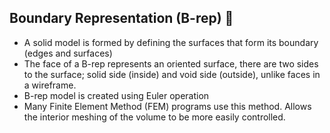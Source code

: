 ## Boundary Representation (B-rep) 🧊

- A solid model is formed by defining the surfaces that form its boundary (edges and surfaces)
- The face of a B-rep represents an oriented surface, there are two sides to the surface; solid side (inside) and void side (outside), unlike faces in a wireframe.
- B-rep model is created using Euler operation
- Many Finite Element Method (FEM) programs use this method. Allows the interior meshing of the volume to be more easily controlled.
